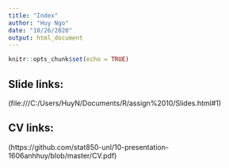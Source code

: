 ```yaml
---
title: "Index"
author: "Huy Ngo"
date: "10/26/2020"
output: html_document
---
```


```r
knitr::opts_chunk$set(echo = TRUE)
```

## Slide links:

(file:///C:/Users/HuyN/Documents/R/assign%2010/Slides.html#1)

## CV links:

(https://github.com/stat850-unl/10-presentation-1606anhhuy/blob/master/CV.pdf)
